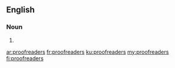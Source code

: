 ==English==

===Noun===
{{head|en|noun plural form}}

# {{plural of|proofreader|lang=en}}

[[ar:proofreaders]]
[[fr:proofreaders]]
[[ku:proofreaders]]
[[my:proofreaders]]
[[fi:proofreaders]]